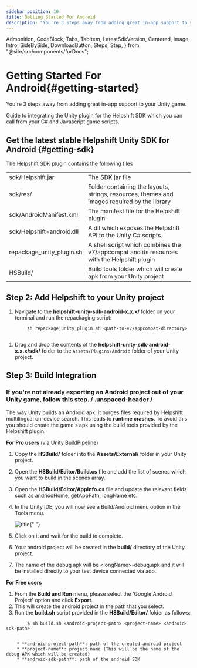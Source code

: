 ```yaml
---
sidebar_position: 10
title: Getting Started For Android
description: "You're 3 steps away from adding great in-app support to your Unity game."
---
```


  Admonition,
  CodeBlock,
  Tabs,
  TabItem,
  LatestSdkVersion,
  Centered,
  Image,
  Intro,
  SideBySide,
  DownloadButton,
  Steps,
  Step,
} from "@site/src/components/forDocs";

# Getting Started For Android{#getting-started}

<Intro>

You're 3 steps away from adding great in-app support to your Unity game.

</Intro>

Guide to integrating the Unity plugin for the Helpshift SDK which you can call from your C# and Javascript game scripts.

## Get the latest stable Helpshift Unity SDK for Android {#getting-sdk}

<DownloadButton
  text="Download SDK"
  link="[% misc.android_31x.sdk_url %]"
  classes="mb-4"
/>

The Helpshift SDK plugin contains the following files

<div className="text-sm compact ">

|                           |                                                                                              |
| ------------------------- | -------------------------------------------------------------------------------------------- |
| sdk/Helpshift.jar         | The SDK jar file                                                                             |
| sdk/res/                  | Folder containing the layouts, strings, resources, themes and images required by the library |
| sdk/AndroidManifest.xml   | The manifest file for the Helpshift plugin                                                   |
| sdk/Helpshift-android.dll | A dll which exposes the Helpshift API to the Unity C# scripts.                               |
| repackage_unity_plugin.sh | A shell script which combines the v7/appcompat and its resources with the Helpshift plugin   |
| HSBuild/                  | Build tools folder which will create apk from your Unity project                             |

</div>

## **Step 2:** Add Helpshift to your Unity project

1. Navigate to the **helpshift-unity-sdk-android-x.x.x/** folder on your terminal and run the repackaging script:

```text
        sh repackage_unity_plugin.sh <path-to-v7/appcompat-directory>


```

1. Drag and drop the contents of the **helpshift-unity-sdk-android-x.x.x/sdk/** folder to the `Assets/Plugins/Android` folder of your Unity project.

## **Step 3:** Build Integration

### If you're not already exporting an Android project out of your Unity game, follow this step. / .unspaced-header /

The way Unity builds an Android apk, it purges files required by Helpshift multilingual on-device search. This leads to **runtime crashes**. To avoid this you should create the game's apk using the build tools provided by the Helpshift plugin:

**For Pro users** (via Unity BuildPipeline)

1. Copy the **HSBuild/** folder into the **Assets/External/** folder in your Unity project.
1. Open the **HSBuild/Editor/Build.cs** file and add the list of scenes which you want to build in the scenes array.
1. Open the **HSBuild/Editor/AppInfo.cs** file and update the relevant fields such as andriodHome, getAppPath, longName etc.
1. In the Unity IDE, you will now see a Build/Android menu option in the Tools menu.

   <Image
     src="/static/books/unity/unity-android-build-menu.png"
     width="major"
     alt="title"
   />{" "}

1. Click on it and wait for the build to complete.
1. Your android project will be created in the **build/** directory of the Unity project.
1. The name of the debug apk will be &lt;longName&gt;-debug.apk and it will be installed directly to your test device connected via adb.

**For Free users**

1. From the **Build and Run** menu, please select the 'Google Android Project' option and click **Export**.
1. This will create the android project in the path that you select.
1. Run the **build.sh** script provided in the **HSBuild/Editor/** folder as follows:

```text
        $ sh build.sh <android-project-path> <project-name> <android-sdk-path>


    * **android-project-path**: path of the created android project
    * **project-name**: project name (This will be the name of the debug APK which will be created)
    * **android-sdk-path**: path of the android SDK
```
